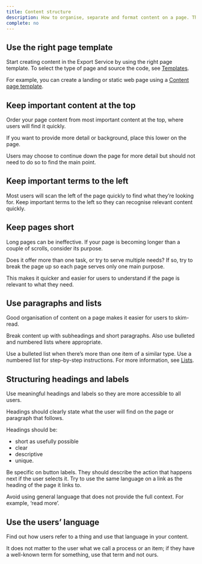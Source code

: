 ```yaml
---
title: Content structure
description: How to organise, separate and format content on a page. These structural principles apply to almost all contexts and users.
complete: no
---
```


## Use the right page template

Start creating content in the Export Service by using the right page template. To select the type of page and source the code, see [Templates](https://design-system.agriculture.gov.au/templates).

For example, you can create a landing or static web page using a [Content page template](https://design-system.agriculture.gov.au/templates/content).

## Keep important content at the top

Order your page content from most important content at the top, where users will find it quickly.

If you want to provide more detail or background, place this lower on the page.

Users may choose to continue down the page for more detail but should not need to do so to find the main point.

## Keep important terms to the left

Most users will scan the left of the page quickly to find what they’re looking for. Keep important terms to the left so they can recognise relevant content quickly.

## Keep pages short

Long pages can be ineffective. If your page is becoming longer than a couple of scrolls, consider its purpose.

Does it offer more than one task, or try to serve multiple needs? If so, try to break the page up so each page serves only one main purpose.

This makes it quicker and easier for users to understand if the page is relevant to what they need.

## Use paragraphs and lists

Good organisation of content on a page makes it easier for users to skim-read.

Break content up with subheadings and short paragraphs. Also use bulleted and numbered lists where appropriate.

Use a bulleted list when there’s more than one item of a similar type. Use a numbered list for step-by-step instructions. For more information, see [Lists](https://www.stylemanual.gov.au/structuring-content/lists).

## Structuring headings and labels

Use meaningful headings and labels so they are more accessible to all users.

Headings should clearly state what the user will find on the page or paragraph that follows.

Headings should be:

- short as usefully possible
- clear
- descriptive
- unique.

Be specific on button labels. They should describe the action that happens next if the user selects it. Try to use the same language on a link as the heading of the page it links to.

Avoid using general language that does not provide the full context. For example, ‘read more’.

## Use the users’ language

Find out how users refer to a thing and use that language in your content.

It does not matter to the user what we call a process or an item; if they have a well-known term for something, use that term and not ours.
